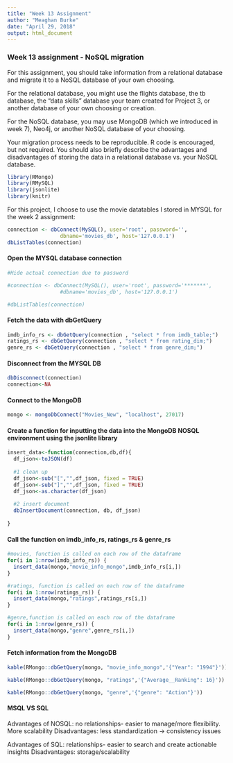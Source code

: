 ---
title: "Week 13 Assignment"
author: "Meaghan Burke"
date: "April 29, 2018"
output: html_document
---
### Week 13 assignment - NoSQL migration

For this assignment, you should take information from a relational database and migrate it to a NoSQL database of your own choosing. 

For the relational database, you might use the flights database, the tb database, the "data skills" database your team created for Project 3, or another database of your own choosing or creation.

For the NoSQL database, you may use MongoDB (which we introduced in week 7), Neo4j, or another NoSQL database of your choosing.

Your migration process needs to be reproducible.  R code is encouraged, but not required.  You should also briefly describe the advantages and disadvantages of storing the data in a relational database vs. your NoSQL database.
```{r,message=FALSE}
library(RMongo)
library(RMySQL)
library(jsonlite)
library(knitr)
```

For this project, I choose to use the movie datatables I stored in MYSQL for the week 2 assignment:

```{r echo=FALSE, results='hide',message=FALSE}
connection <- dbConnect(MySQL(), user='root', password='', 
                 dbname='movies_db', host='127.0.0.1')
dbListTables(connection)
```

#### Open the MYSQL database connection
```{r, message=FALSE}
#Hide actual connection due to password 

#connection <- dbConnect(MySQL(), user='root', password='*******', 
                 #dbname='movies_db', host='127.0.0.1')

#dbListTables(connection)
```

#### Fetch the data with dbGetQuery 
```{r}
imdb_info_rs <- dbGetQuery(connection , "select * from imdb_table;")
ratings_rs <- dbGetQuery(connection , "select * from rating_dim;")
genre_rs <- dbGetQuery(connection , "select * from genre_dim;")
```

#### Disconnect from the MYSQL DB
```{r}
dbDisconnect(connection)
connection<-NA
```

#### Connect to the MongoDB
```{r}
mongo <- mongoDbConnect("Movies_New", "localhost", 27017)  
```


#### Create a function for inputting the data into the MongoDB NOSQL environment using the jsonlite library
```{r}
insert_data<-function(connection,db,df){
  df_json<-toJSON(df)
  
  #1 clean up
  df_json<-sub("[","",df_json, fixed = TRUE)
  df_json<-sub("]","",df_json, fixed = TRUE)
  df_json<-as.character(df_json)
  
  #2 insert document
  dbInsertDocument(connection, db, df_json)
  
}
```

#### Call the function on imdb_info_rs, ratings_rs & genre_rs 
```{r}
#movies, function is called on each row of the dataframe
for(i in 1:nrow(imdb_info_rs)) {
  insert_data(mongo,"movie_info_mongo",imdb_info_rs[i,])
}
```

```{r}
#ratings, function is called on each row of the dataframe
for(i in 1:nrow(ratings_rs)) {
  insert_data(mongo,"ratings",ratings_rs[i,])
}
```

```{r}
#genre,function is called on each row of the dataframe
for(i in 1:nrow(genre_rs)) {
  insert_data(mongo,"genre",genre_rs[i,])
}
```

#### Fetch information from the MongoDB
```{r}
kable(RMongo::dbGetQuery(mongo, "movie_info_mongo",'{"Year": "1994"}')) 
```

```{r}
kable(RMongo::dbGetQuery(mongo, "ratings",'{"Average__Ranking": 16}')) 
```
```{r}
kable(RMongo::dbGetQuery(mongo, "genre",'{"genre": "Action"}')) 
```



#### MSQL VS SQL
Advantages of NOSQL: no relationships- easier to manage/more flexibility. More scalability 
Disadvantages: less standardization -> consistency issues

Advantages of SQL: relationships- easier to search and create actionable insights 
Disadvantages: storage/scalability 




